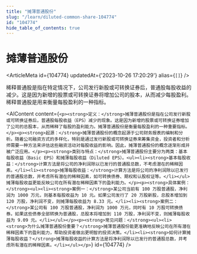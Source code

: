 ```yaml
---
title: "摊薄普通股份"
slug: "/learn/diluted-common-share-104774"
id: "104774"
hide_table_of_contents: true
---
```



# 摊薄普通股份

<ArticleMeta id={104774} updatedAt={'2023-10-26 17:20:29'} alias={`[]`} />
<div className='border-solid border-b border-t-0 my-4 border-[var(--ifm-color-gray-300)]' />

稀释普通股是指在特定情况下，公司发行新股或可转换证券后，普通股每股收益的减少。这是因为新增的股票或可转换证券将增加公司的股本，从而减少每股盈利。稀释普通股是用来衡量每股盈利的一种指标。

<AIContent content={`<p><strong>定义：</strong>摊薄普通股份是指在公司发行新股或可转换证券后，普通股每股收益（EPS）减少的现象。这是因为新增的股票或可转换证券增加了公司的总股本，从而稀释了每股的盈利能力。摊薄普通股份是衡量每股盈利的一种重要指标。</p><p><strong>起源：</strong>摊薄普通股份的概念起源于公司财务报表的编制和分析。随着公司融资方式的多样化，特别是通过发行新股或可转换证券来筹集资金，投资者和分析师需要一种方法来评估这些融资活动对每股收益的影响。因此，摊薄普通股份的概念逐渐形成并被广泛应用。</p><p><strong>类别与特点：</strong>摊薄普通股份主要分为两类：基本每股收益（Basic EPS）和摊薄每股收益（Diluted EPS）。<ul><li><strong>基本每股收益：</strong>计算方法是将公司的净利润除以已发行的普通股总数，不考虑潜在的稀释因素。</li><li><strong>摊薄每股收益：</strong>计算方法是将公司的净利润除以已发行的普通股总数，并考虑所有潜在的稀释因素，如可转换债券、期权和认股权证等。</li></ul>摊薄每股收益更能反映公司在所有潜在稀释因素下的盈利能力。</p><p><strong>具体案例：</strong><ul><li><strong>案例一：</strong>某公司当前有 100 万股普通股，净利润为 1000 万元，则基本每股收益为 10 元。如果公司发行了 20 万股新股，总股本增加到 120 万股，净利润不变，则摊薄每股收益为 8.33 元。</li><li><strong>案例二：</strong>某公司有 100 万股普通股，净利润为 1000 万元，同时有 10 万股可转换债券。如果这些债券全部转换为普通股，总股本将增加到 110 万股，净利润不变，则摊薄每股收益为 9.09 元。</li></ul></p><p><strong>常见问题：</strong><ul><li><strong>为什么摊薄普通股份重要？</strong>摊薄普通股份能更准确地反映公司在所有潜在稀释因素下的盈利能力，帮助投资者做出更明智的投资决策。</li><li><strong>如何计算摊薄每股收益？</strong>摊薄每股收益的计算方法是将净利润除以已发行的普通股总数，并考虑所有潜在的稀释因素。</li></ul></p>`} id={104774} />
